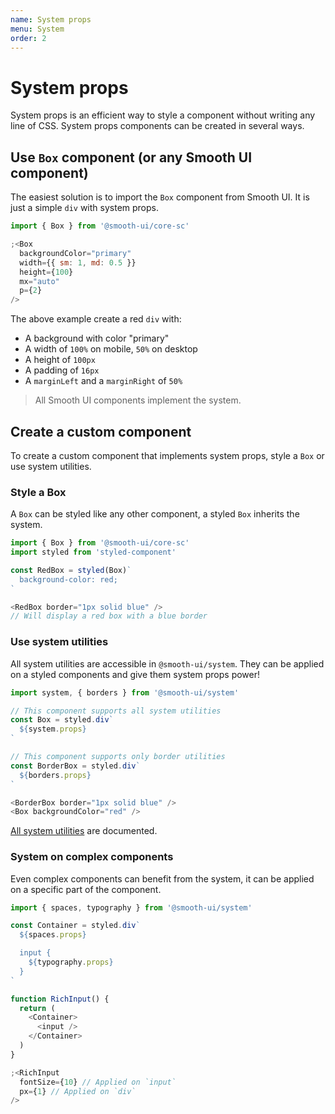 ```yaml
---
name: System props
menu: System
order: 2
---
```



# System props

System props is an efficient way to style a component without writing any line of CSS. System props components can be created in several ways.

## Use `Box` component (or any Smooth UI component)

The easiest solution is to import the `Box` component from Smooth UI. It is just a simple `div` with system props.

```js
import { Box } from '@smooth-ui/core-sc'

;<Box
  backgroundColor="primary"
  width={{ sm: 1, md: 0.5 }}
  height={100}
  mx="auto"
  p={2}
/>
```

The above example create a red `div` with:

- A background with color "primary"
- A width of `100%` on mobile, `50%` on desktop
- A height of `100px`
- A padding of `16px`
- A `marginLeft` and a `marginRight` of `50%`

> All Smooth UI components implement the system.

## Create a custom component

To create a custom component that implements system props, style a `Box` or use system utilities.

### Style a Box

A `Box` can be styled like any other component, a styled `Box` inherits the system.

```js
import { Box } from '@smooth-ui/core-sc'
import styled from 'styled-component'

const RedBox = styled(Box)`
  background-color: red;
`

<RedBox border="1px solid blue" />
// Will display a red box with a blue border
```

### Use system utilities

All system utilities are accessible in `@smooth-ui/system`. They can be applied on a styled components and give them system props power!

```js
import system, { borders } from '@smooth-ui/system'

// This component supports all system utilities
const Box = styled.div`
  ${system.props}
`

// This component supports only border utilities
const BorderBox = styled.div`
  ${borders.props}
`

<BorderBox border="1px solid blue" />
<Box backgroundColor="red" />
```

[All system utilities](/docs-system-utilities) are documented.

### System on complex components

Even complex components can benefit from the system, it can be applied on a specific part of the component.

```js
import { spaces, typography } from '@smooth-ui/system'

const Container = styled.div`
  ${spaces.props}

  input {
    ${typography.props}
  }
`

function RichInput() {
  return (
    <Container>
      <input />
    </Container>
  )
}

;<RichInput
  fontSize={10} // Applied on `input`
  px={1} // Applied on `div`
/>
```

